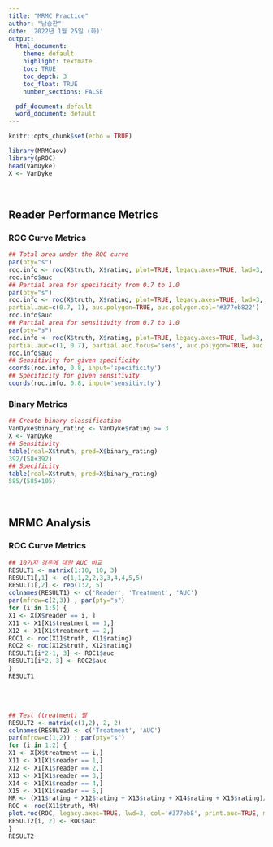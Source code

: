 ```yaml
---
title: "MRMC Practice"
author: "남승찬"
date: '2022년 1월 25일 (화)'
output:
  html_document:
    theme: default
    highlight: textmate
    toc: TRUE
    toc_depth: 3  
    toc_float: TRUE
    number_sections: FALSE

  pdf_document: default
  word_document: default
---
```


```r
knitr::opts_chunk$set(echo = TRUE)
```

```r
library(MRMCaov)
library(pROC)
head(VanDyke)
X <- VanDyke
```

<br>

## Reader Performance Metrics
### ROC Curve Metrics

```r
## Total area under the ROC curve
par(pty="s")
roc.info <- roc(X$truth, X$rating, plot=TRUE, legacy.axes=TRUE, lwd=3, col='#377eb8', print.auc=TRUE)
roc.info$auc
## Partial area for specificity from 0.7 to 1.0
par(pty="s")
roc.info <- roc(X$truth, X$rating, plot=TRUE, legacy.axes=TRUE, lwd=3, col='#377eb8', print.auc=TRUE,
partial.auc=c(0.7, 1), auc.polygon=TRUE, auc.polygon.col='#377eb822')
roc.info$auc
## Partial area for sensitivity from 0.7 to 1.0
par(pty="s")
roc.info <- roc(X$truth, X$rating, plot=TRUE, legacy.axes=TRUE, lwd=3, col='#377eb8', print.auc=TRUE,
partial.auc=c(1, 0.7), partial.auc.focus='sens', auc.polygon=TRUE, auc.polygon.col='#377eb822')
roc.info$auc
## Sensitivity for given specificity
coords(roc.info, 0.8, input='specificity')
## Specificity for given sensitivity
coords(roc.info, 0.8, input='sensitivity')
```

### Binary Metrics
```r
## Create binary classification
VanDyke$binary_rating <- VanDyke$rating >= 3
X <- VanDyke
## Sensitivity
table(real=X$truth, pred=X$binary_rating)
392/(58+392)
## Specificity
table(real=X$truth, pred=X$binary_rating)
585/(585+105)
```

<br>

## MRMC Analysis
### ROC Curve Metrics

```r
## 10가지 경우에 대한 AUC 비교
RESULT1 <- matrix(1:10, 10, 3)
RESULT1[,1] <- c(1,1,2,2,3,3,4,4,5,5)
RESULT1[,2] <- rep(1:2, 5)
colnames(RESULT1) <- c('Reader', 'Treatment', 'AUC')
par(mfrow=c(2,3)) ; par(pty="s")
for (i in 1:5) {
X1 <- X[X$reader == i, ]
X11 <- X1[X1$treatment == 1,]
X12 <- X1[X1$treatment == 2,]
ROC1 <- roc(X11$truth, X11$rating)
ROC2 <- roc(X12$truth, X12$rating)
RESULT1[i*2-1, 3] <- ROC1$auc
RESULT1[i*2, 3] <- ROC2$auc
}
RESULT1
```
<br><br>

```r
## Test (treatment) 별
RESULT2 <- matrix(c(1,2), 2, 2)
colnames(RESULT2) <- c('Treatment', 'AUC')
par(mfrow=c(1,2)) ; par(pty="s")
for (i in 1:2) {
X1 <- X[X$treatment == i,]
X11 <- X1[X1$reader == 1,]
X12 <- X1[X1$reader == 2,]
X13 <- X1[X1$reader == 3,]
X14 <- X1[X1$reader == 4,]
X15 <- X1[X1$reader == 5,]
MR <- (X11$rating + X12$rating + X13$rating + X14$rating + X15$rating)/5
ROC <- roc(X11$truth, MR)
plot.roc(ROC, legacy.axes=TRUE, lwd=3, col='#377eb8', print.auc=TRUE, main=paste('Treatment',i))
RESULT2[i, 2] <- ROC$auc
}
RESULT2
```